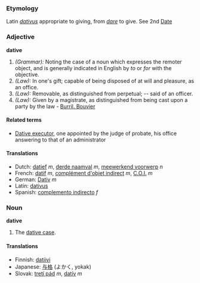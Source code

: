 ===Etymology===
Latin ''[[dativus]]'' appropriate to giving, from ''[[dare]]'' to give. See 2nd [[Date]]

===Adjective===
'''dative'''

#''(Grammar):'' Noting the case of a noun which expresses the remoter object, and is generally indicated in English by ''to'' or ''for'' with the objective.
#''(Law):'' In one's gift; capable of being disposed of at will and pleasure, as an office.
#''(Law):'' Removable, as distinguished from perpetual; -- said of an officer.
#''(Law):'' Given by a magistrate, as distinguished from being cast upon a party by the law - [[Burril. Bouvier]]

====Related terms====
*[[Dative executor]], one appointed by the judge of probate, his office answering to that of an administrator

====Translations====
*Dutch: [[datief]] ''m'', [[derde naamval]] ''m'', [[meewerkend voorwerp]] ''n''
*French: [[datif]] ''m'', [[complément d'objet indirect]] ''m'', [[C.O.I.]] ''m''
*German: [[Dativ]] ''m''
*Latin: [[dativus]]
*Spanish: [[complemento indirecto]] ''f''

===Noun===
'''dative'''

#The [[dative case]].

====Translations====
*Finnish: [[datiivi]]
*Japanese: [[与格]] (よかく, yokak)
*Slovak: [[tretí pád]] ''m'', [[datív]] ''m''